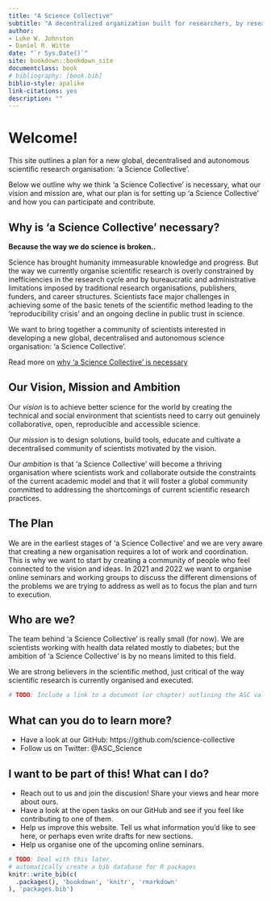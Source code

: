 ```yaml
--- 
title: "A Science Collective"
subtitle: "A decentralized organization built for researchers, by researchers"
author: 
- Luke W. Johnston
- Daniel R. Witte
date: "`r Sys.Date()`"
site: bookdown::bookdown_site
documentclass: book
# bibliography: [book.bib]
biblio-style: apalike
link-citations: yes
description: ""
---
```


# Welcome!

This site outlines a plan for a new global, decentralised and autonomous scientific research organisation: 'a Science Collective'.

Below we outline why we think 'a Science Collective' is necessary, what our vision and mission are, what our plan is for setting up 'a Science Collective' and how you can participate and contribute.

## Why is 'a Science Collective' necessary?

**Because the way we do science is broken..**

Science has brought humanity immeasurable knowledge and progress. But the way we currently organise scientific research is overly constrained by inefficiencies in the research cycle and by bureaucratic and administrative limitations imposed by traditional research organisations, publishers, funders, and career structures. Scientists face major challenges in achieving some of the basic tenets of the scientific method leading to the 'reproducibility crisis' and an ongoing decline in public trust in science. 

We want to bring together a community of scientists interested in developing a new global, decentralised and autonomous science organisation: 'a Science Collective'.

Read more on [why 'a Science Collective' is necessary](00-background.html)

## Our Vision, Mission and Ambition

Our *vision* is to achieve better science for the world by creating the technical and social environment that scientists need to carry out genuinely collaborative, open, reproducible and accessible science.

Our *mission* is to design solutions, build tools, educate and cultivate a decentralised community of scientists motivated by the vision.

Our *ambition* is that 'a Science Collective' will become a thriving organisation where scientists work and collaborate outside the constraints of the current academic model and that it will foster a global community committed to addressing the shortcomings of current scientific research practices.

## The Plan

We are in the earliest stages of 'a Science Collective' and we are very aware that creating a new organisation requires a lot of work and coordination. This is why we want to start by creating a community of people who feel connected to the vision and ideas. In 2021 and 2022 we want to organise online seminars and working groups to discuss the different dimensions of the problems we are trying to address as well as to focus the plan and turn to execution.

## Who are we?
The team behind 'a Science Collective' is really small (for now). We are scientists working with health data related mostly to diabetes; but the ambition of 'a Science Collective' is by no means limited to this field.

We are strong believers in the scientific method, just critical of the way scientific research is currently organised and executed.  

```r
# TODO: Include a link to a document (or chapter) outlining the ASC values
```

## What can you do to learn more?
- Have a look at our GitHub: https://github.com/science-collective
- Follow us on Twitter: @ASC_Science

## I want to be part of this! What can I do?
- Reach out to us and join the discusion! Share your views and hear more about ours.
- Have a look at the open tasks on our GitHub and see if you feel like contributing to one of them.
- Help us improve this website. Tell us what information you'd like to see here, or perhaps even write drafts for new sections.
- Help us organise one of the upcoming online seminars.


```r
# TODO: Deal with this later.
# automatically create a bib database for R packages
knitr::write_bib(c(
  .packages(), 'bookdown', 'knitr', 'rmarkdown'
), 'packages.bib')
```
